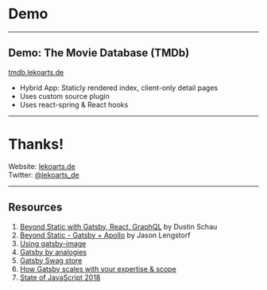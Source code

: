 

# Demo

---

## Demo: The Movie Database (TMDb)

<a className="demo-link" target="_blank" rel="noopener noreferrer" href="https://tmdb.lekoarts.de">tmdb.lekoarts.de</a>

- Hybrid App: Staticly rendered index, client-only detail pages
- Uses custom source plugin
- Uses react-spring & React hooks

---

# Thanks!

Website: [lekoarts.de](https://www.lekoarts.de) <br />
Twitter: [@lekoarts_de](https://www.twitter.com/lekoarts_de)

---

## Resources

1. [Beyond Static with Gatsby, React, GraphQL](https://www.beyondstatic.dustinschau.com/#0) by Dustin Schau
2. [Beyond Static - Gatsby + Apollo](https://jlengstorf.github.io/presentations/beyond-static/#/) by Jason Lengstorf
3. [Using gatsby-image](https://using-gatsby-image.gatsbyjs.org/)
4. [Gatsby by analogies](https://www.gatsbyjs.org/blog/2018-12-04-gatsby-analogy/)
5. [Gatsby Swag store](https://store.gatsbyjs.org)
6. [How Gatsby scales with your expertise & scope](https://www.lekoarts.de/en/blog/how-gatsby-scales-with-your-expertise-and-scope)
7. [State of JavaScript 2018](https://2018.stateofjs.com/awards/)